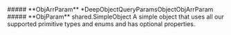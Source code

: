 
<Collapsible>
    ##### **ObjArrParam** *DeepObjectQueryParamsObjectObjArrParam
    <Collapsible.Break/>
    <DeepObjectQueryParamsObjectObjArrParam/>
</Collapsible>

<Collapsible>
    ##### **ObjParam** shared.SimpleObject
    A simple object that uses all our supported primitive types and enums and has optional properties.
    <Collapsible.Break/>
    <SimpleObject/>
</Collapsible>

